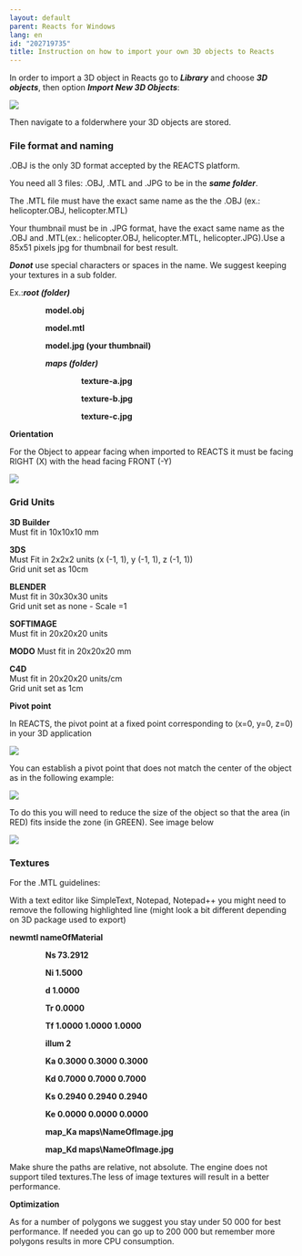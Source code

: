 ```yaml
---
layout: default
parent: Reacts for Windows
lang: en
id: "202719735"
title: Instruction on how to import your own 3D objects to Reacts
---
```

In order to import a 3D object in Reacts go to _**Library**_ and choose _**3D objects**_, then option _**Import New 3D Objects**_:

![](@assets/attachments/2014-10-20_11-59-33.png)

Then navigate to a folderwhere your 3D objects are stored.

### **File format and naming**

.OBJ is the only 3D format accepted by the REACTS platform.

You need all 3 files: .OBJ, .MTL and .JPG to be in the _**same folder**_.

The .MTL file must have the exact same name as the the .OBJ (ex.: helicopter.OBJ, helicopter.MTL)

Your thumbnail must be in .JPG format, have the exact same name as the .OBJ and .MTL(ex.: helicopter.OBJ, helicopter.MTL, helicopter.JPG).Use a 85x51 pixels jpg for thumbnail for best result.

_**Do**_**_not_** use special characters or spaces in the name. We suggest keeping your textures in a sub folder.

Ex.:**_root (folder)_**

                **model.obj**

                **model.mtl**

                **model.jpg (your thumbnail)**

                **_maps (folder)_**

                                **texture-a.jpg**

                                **texture-b.jpg**

                                **texture-c.jpg**

**Orientation**

For the Object to appear facing when imported to REACTS it must be facing RIGHT (X) with the head facing FRONT (-Y)

![](@assets/attachments/3D_1.png)

### **Grid Units**

**3D Builder**  
Must fit in 10x10x10 mm

**3DS**  
Must Fit in 2x2x2 units (x (-1, 1), y (-1, 1), z (-1, 1))  
Grid unit set as 10cm

**BLENDER**  
Must fit in 30x30x30 units  
Grid unit set as none - Scale =1

**SOFTIMAGE**  
Must fit in 20x20x20 units

**MODO**
Must fit in 20x20x20 mm

**C4D**  
Must fit in 20x20x20 units/cm  
Grid unit set as 1cm

**Pivot point**

In REACTS, the pivot point at a fixed point corresponding to (x=0, y=0, z=0) in your 3D application

![](@assets/attachments/3D-2.png)

You can establish a pivot point that does not match the center of the object as in the following example:

![](@assets/attachments/3D-3.png)

To do this you will need to reduce the size of the object so that the area (in RED) fits inside the zone (in GREEN). See image below

![](@assets/attachments/3D-4.png)

### **Textures**

For the .MTL guidelines:

With a text editor like SimpleText, Notepad, Notepad++ you might need to remove the following highlighted line (might look a bit different depending on 3D package used to export)

**newmtl nameOfMaterial**

                **Ns 73.2912**

                **Ni 1.5000**

                **d 1.0000**

                **Tr 0.0000**

                **Tf 1.0000 1.0000 1.0000**

                **illum 2**

                **Ka 0.3000 0.3000 0.3000**

                **Kd 0.7000 0.7000 0.7000**

                **Ks 0.2940 0.2940 0.2940**

                **Ke 0.0000 0.0000 0.0000**

                **map\_Ka maps\\NameOfImage.jpg**

                **map\_Kd maps\\NameOfImage.jpg**

Make shure the paths are relative, not absolute. The engine does not support tiled textures.The less of image textures will result in a better performance.

**Optimization**

As for a number of polygons we suggest you stay under 50 000 for best performance. If needed you can go up to 200 000 but remember more polygons results in more CPU consumption.


